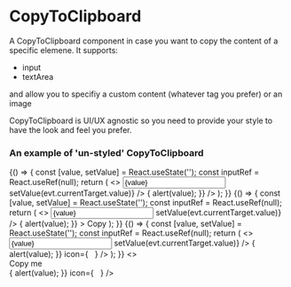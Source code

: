 
<Meta title="DCXLibrary/CopyToClipboard" component={CopyToClipboard}/>

# CopyToClipboard

A CopyToClipboard component in case you want to copy the content of a specific elemene.
It supports:

- input
- textArea

and allow you to specifiy a custom content (whatever tag you prefer) or an image

CopyToClipboard is UI/UX agnostic so you need to provide your style to have the look
and feel you prefer.


### An example of 'un-styled' CopyToClipboard

<Canvas>
  <Story name="basic">
    {() => {
      const [value, setValue] = React.useState('');
      const inputRef = React.useRef(null);
      return (
        <>
         <input
            value={value}
            ref={inputRef}
            onChange={evt => setValue(evt.currentTarget.value)}
          />
          <CopyToClipboard
              ref={inputRef}
              onCopy={value => {
                alert(value);
              }}
          />
        </>
      );
    }}
  </Story>
</Canvas>

<Canvas>
  <Story name="custom-content">
    {() => {
      const [value, setValue] = React.useState('');
      const inputRef = React.useRef(null);
      return (
        <>
         <input
            value={value}
            ref={inputRef}
            onChange={evt => setValue(evt.currentTarget.value)}
          />
          <CopyToClipboard
              ref={inputRef}
              onCopy={value => {
                alert(value);
              }}
          >
            <span>Copy</span>
          </CopyToClipboard>
        </>
      );
    }}
  </Story>
</Canvas>

<Canvas>
  <Story name="image">
    {() => {
      const [value, setValue] = React.useState('');
      const inputRef = React.useRef(null);
      return (
        <>
         <input
            value={value}
            ref={inputRef}
            onChange={evt => setValue(evt.currentTarget.value)}
          />
          <CopyToClipboard
              ref={inputRef}
              onCopy={value => {
                alert(value);
              }}
              icon={<img src="/copy.png" alt="" width="12px" height="12px"/>}
          />
        </>
      );
    }}
  </Story>
</Canvas>

<Canvas>
  <Story name="text">
    <>
      <div>Copy me</div>
      <CopyToClipboard
          text="Copy me"
          onCopy={value => {
            alert(value);
          }}
          icon={<img src="/copy.png" alt="" width="12px" height="12px"/>}
      />
    </>
  </Story>
</Canvas>

```js
```

<Props of={CopyToClipboard} />

